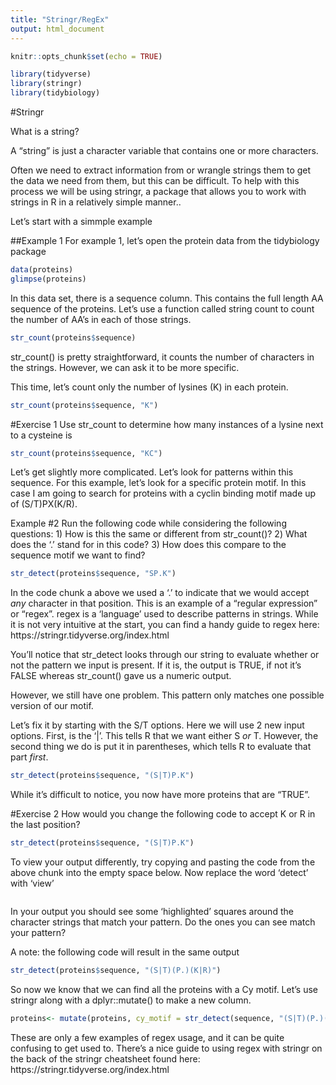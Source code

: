 ```yaml
---
title: "Stringr/RegEx"
output: html_document
---
```


```r
knitr::opts_chunk$set(echo = TRUE)

library(tidyverse)
library(stringr)
library(tidybiology)
```

#Stringr 

What is a string? 

A "string" is just a character variable that contains one or more characters.

Often we need to extract information from or wrangle strings them to get the data we need from them, but this can be difficult. To help with this process we will be using stringr, a package that allows you to work with strings in R in a relatively simple manner.. 

Let's start with a simmple example

##Example 1
For example 1, let's open the protein data from the tidybiology package
```r
data(proteins)
glimpse(proteins)
```
In this data set, there is a sequence column. This contains the full length AA sequence of the proteins. Let's use a function called string count to count the number of AA's in each of those strings. 

```r
str_count(proteins$sequence)
```
str_count() is pretty straightforward, it counts the number of characters in the strings. However, we can ask it to be more specific. 

This time, let's count only the number of lysines (K) in each protein. 

```r
str_count(proteins$sequence, "K")
```

#Exercise 1
Use str_count to determine how many instances of a lysine next to a cysteine is
```r
str_count(proteins$sequence, "KC")
```

Let's get slightly more complicated. Let's look for patterns within this sequence. For this example, let's look for a specific protein motif. In this case I am going to search for proteins with a cyclin binding motif made up of (S/T)PX(K/R).

Example #2
Run the following code while considering the following questions:
1) How is this the same or  different from str_count()?
2) What does the '.' stand for in this code?
3) How does this compare to the sequence motif we want to find?
```r
str_detect(proteins$sequence, "SP.K")
```


In the code chunk a above we used a '.' to indicate that we would accept *any* character in that position. This is an example of a "regular expression" or "regex". regex is a 'language' used to describe patterns in strings. While it is not very intuitive at the start, you can find a handy guide to regex here: https://stringr.tidyverse.org/index.html 

You'll notice that str_detect looks through our string to evaluate whether or not the pattern we input is present. If it is, the output is TRUE, if not it's FALSE whereas str_count() gave us a numeric output.

However, we still have one problem. This pattern only matches one possible version of our motif. 

Let's fix it by starting with the S/T options. Here we will use 2 new input options. First, is the '|'. This tells R that we want either S *or* T. However, the second thing we do is put it in parentheses, which tells R to evaluate that part *first*.
```r
str_detect(proteins$sequence, "(S|T)P.K")
```
While it's difficult to notice, you now have more proteins that are "TRUE".

#Exercise 2
How would you change the following code to accept K or R in the last position?

```r
str_detect(proteins$sequence, "(S|T)P.K")
```

To view your output differently, try copying and pasting the code from the above chunk into the empty space below. Now replace the word 'detect' with 'view' 
```r


```
In your output you should see some 'highlighted' squares around the character strings that match your pattern. Do the ones you can see match your pattern?
 
A note: the following code will result in the same output
```r
str_detect(proteins$sequence, "(S|T)(P.)(K|R)")
```

So now we know that we can find all the proteins with a Cy motif. Let's use stringr along with a dplyr::mutate() to make a new column.

```r
proteins<- mutate(proteins, cy_motif = str_detect(sequence, "(S|T)(P.)(K|R)"))
```

These are only a few examples of regex usage, and it can be quite confusing to get used to. There's a nice guide to using regex with stringr on the back of the stringr cheatsheet found here: https://stringr.tidyverse.org/index.html 



